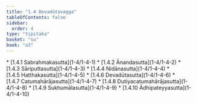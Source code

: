 ```yaml
---
title: "1.4 Devadūtavagga"
tableOfContents: false
sidebar:
  order: 4
type: "tipitaka"
basket: "su"
book: "a3"
---
```



<DynamicBreadcrumb />



<TableOfContents book="a3" section="1.4">
* [1.4.1 Sabrahmakasutta](1-4/1-4-1)
* [1.4.2 Ānandasutta](1-4/1-4-2)
* [1.4.3 Sāriputtasutta](1-4/1-4-3)
* [1.4.4 Nidānasutta](1-4/1-4-4)
* [1.4.5 Hatthakasutta](1-4/1-4-5)
* [1.4.6 Devadūtasutta](1-4/1-4-6)
* [1.4.7 Catumahārājasutta](1-4/1-4-7)
* [1.4.8 Dutiyacatumahārājasutta](1-4/1-4-8)
* [1.4.9 Sukhumālasutta](1-4/1-4-9)
* [1.4.10 Ādhipateyyasutta](1-4/1-4-10)
</TableOfContents>